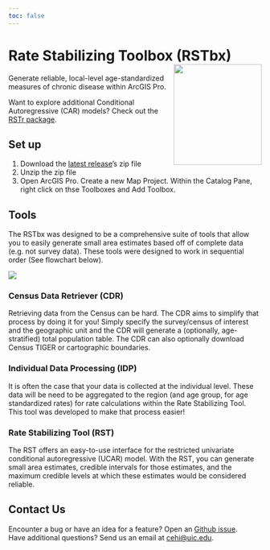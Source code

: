 ```yaml
---
toc: false
---
```


# Rate Stabilizing Toolbox (RSTbx) <img src="photos/general/logo.png" width = "175" height = "200" align="right" />

Generate reliable, local-level age-standardized measures of chronic disease within ArcGIS Pro.

Want to explore additional Conditional Autoregressive (CAR) models? Check
out the [RSTr package](https://github.com/CEHI-code-repos/RSTr).

## Set up

1.  Download the [latest release](https://github.com/CEHI-code-repos/RateStabilizingToolbox/releases/latest)'s zip file
2.  Unzip the zip file
3.  Open ArcGIS Pro. Create a new Map Project. Within the Catalog Pane,
    right click on thse Toolboxes and Add Toolbox.

## Tools

The RSTbx was designed to be a comprehensive suite of tools that 
allow you to easily generate small area estimates based off of 
complete data (e.g. not survey data). These tools were designed to
work in sequential order (See flowchart below).

![](photos/general/flowchart.png){fig-align="center"}

### Census Data Retriever (CDR)

Retrieving data from the Census can be hard. The CDR aims to simplify
that process by doing it for you! Simply specify the survey/census
of interest and the geographic unit and the CDR will generate a 
(optionally, age-stratified) total population table. The CDR can also
optionally download Census TIGER or cartographic boundaries.

### Individual Data Processing (IDP)

It is often the case that your data is collected at the individual
level. These data will be need to be aggregated to the region (and age
group, for age standardized rates) for rate calculations within the Rate
Stabilizing Tool. This tool was developed to make that process easier!

### Rate Stabilizing Tool (RST)

The RST offers an easy-to-use interface for the restricted univariate
conditional autoregressive (UCAR) model. With the RST, you can generate
small area estimates, credible intervals for those estimates, and the
maximum credible levels at which these estimates would be considered
reliable.

## Contact Us

Encounter a bug or have an idea for a feature? Open an [Github issue](https://github.com/CEHI-code-repos/RateStabilizingToolbox/issues/new/choose).  
Have additional questions? Send us an email at [cehi@uic.edu](mailto:cehi@uic.edu).

